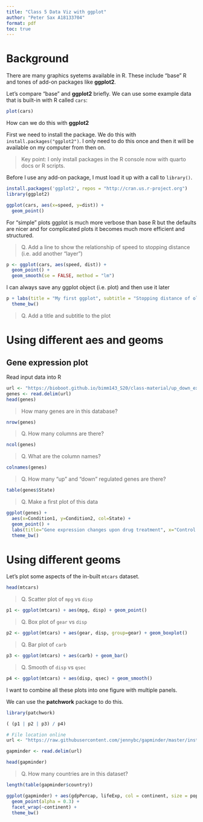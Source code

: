 ```yaml
---
title: "Class 5 Data Viz with ggplot"
author: "Peter Sax A18133704"
format: pdf
toc: true
---
```


# Background

There are many graphics syetems available in R. These include "base" R and tones of add-on packages like **ggplot2**.

Let's compare "base" and **ggplot2** briefly. We can use some example data that is built-in with R called `cars`:

```r
plot(cars)
```

How can we do this with **ggplot2**

First we need to install the package. We do this with `install.packages("ggplot2")`. I only need to do this once and then it will be available on my computer from then on.

> Key point: I only install packages in the R console now with quarto docs or R scripts.

Before I use any add-on package, I must load it up with a call to `library()`.

```r
install.packages('ggplot2', repos = "http://cran.us.r-project.org")
library(ggplot2)
```

```r
ggplot(cars, aes(x=speed, y=dist)) +
  geom_point()
```

For "simple" plots ggplot is much more verbose than base R but the defaults are nicer and for complicated plots it becomes much more efficient and structured.

> Q. Add a line to show the relationship of speed to stopping distance (i.e. add another "layer")

```r
p <- ggplot(cars, aes(speed, dist)) +
  geom_point() +
  geom_smooth(se = FALSE, method = "lm")
```

I can always save any ggplot object (i.e. plot) and then use it later 
```r
p + labs(title = "My first ggplot", subtitle = "Stopping distance of old cars", caption = "BIMM143", xlab = "Speed (MPG", ylab = "Stopping distance (ft)") + 
  theme_bw()
```

> Q. Add a title and subtitle to the plot

# Using different aes and geoms

## Gene expression plot

Read input data into R

```r
url <- "https://bioboot.github.io/bimm143_S20/class-material/up_down_expression.txt"
genes <- read.delim(url)
head(genes)
```
> How many genes are in this database?

```r
nrow(genes)
```

> Q. How many columns are there?

```r
ncol(genes)
```

> Q. What are the column names?

```r
colnames(genes)
```

> Q. How many "up" and "down" regulated genes are there?

```r
table(genes$State)
```

> Q. Make a first plot of this data

```r
ggplot(genes) +
  aes(x=Condition1, y=Condition2, col=State) +
  geom_point() +
  labs(title="Gene expression changes upon drug treatment", x="Control (no drug)", y= "Drug treated") + 
  theme_bw()
```

# Using different geoms

Let's plot some aspects of the in-built `mtcars` dataset.

```r
head(mtcars)
```

> Q. Scatter plot of `mpg` vs `disp`

```r
p1 <- ggplot(mtcars) + aes(mpg, disp) + geom_point()
```

> Q. Box plot of `gear` vs `disp`

```r
p2 <- ggplot(mtcars) + aes(gear, disp, group=gear) + geom_boxplot()
```

> Q. Bar plot of `carb`

```r
p3 <- ggplot(mtcars) + aes(carb) + geom_bar()
```


> Q. Smooth of `disp` vs `qsec`

```r
p4 <- ggplot(mtcars) + aes(disp, qsec) + geom_smooth()
```

I want to combine all these plots into one figure with multiple panels.

We can use the **patchwork** package to do this.

```r
library(patchwork)

( (p1 | p2 | p3) / p4)
```


```r
# File location online
url <- "https://raw.githubusercontent.com/jennybc/gapminder/master/inst/extdata/gapminder.tsv"

gapminder <- read.delim(url)
```

```r
head(gapminder)
```

> Q. How many countries are in this dataset?

```r
length(table(gapminder$country))
```

```r
ggplot(gapminder) + aes(gdpPercap, lifeExp, col = continent, size = pop) + 
  geom_point(alpha = 0.3) + 
  facet_wrap(~continent) +
  theme_bw()
```

